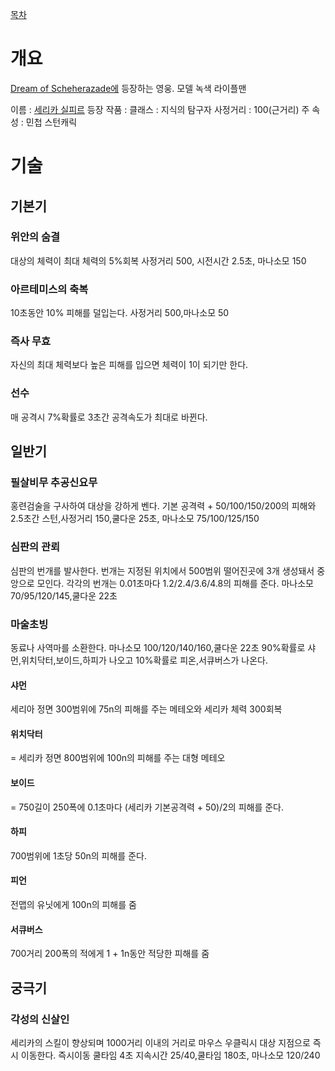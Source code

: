 [[목차]]
= 개요 =
[[Dream of Scheherazade]]에 등장하는 영웅. 모델 녹색 라이플맨

이름 : [[세리카 실피르]]
등장 작품 : [[]]
클래스 : 지식의 탐구자
사정거리 : 100(근거리)
주 속성 : 민첩
스턴캐릭 

= 기술 =
== 기본기 ==
=== 위안의 숨결 ===
대상의 체력이 최대 체력의 5%회복
사정거리 500, 시전시간 2.5초, 마나소모 150
=== 아르테미스의 축복 ===
10초동안 10% 피해를 덜입는다. 사정거리 500,마나소모 50
=== 즉사 무효 ===
자신의 최대 체력보다 높은 피해를 입으면 체력이 1이 되기만 한다.
=== 선수 ===
매 공격시 7%확률로 3초간 공격속도가 최대로 바뀐다.
== 일반기 ==
=== 필살비무 추공신요무 ===
홍련검술을 구사하여 대상을 강하게 벤다.
기본 공격력 + 50/100/150/200의 피해와 2.5초간 스턴,사정거리 150,쿨다운 25초, 마나소모 75/100/125/150
=== 심판의 관뢰 ===
심판의 번개를 발사한다.  번개는 지정된 위치에서 500범위 떨어진곳에 3개 생성돼서 중앙으로 모인다. 각각의 번개는 0.01초마다 1.2/2.4/3.6/4.8의 피해를 준다.
마나소모 70/95/120/145,쿨다운 22초
=== 마술초빙 ===
동료나 사역마를 소환한다.
마나소모 100/120/140/160,쿨다운 22초
90%확률로 샤먼,위치닥터,보이드,하피가 나오고 10%확률로 피온,서큐버스가 나온다.
==== 샤먼 ====
세리아 정면 300범위에 75n의 피해를 주는 메테오와 세리카 체력 300회복
==== 위치닥터 =====
세리카 정면 800범위에 100n의 피해를 주는 대형 메테오
==== 보이드 =====
750길이 250폭에 0.1초마다 (세리카 기본공격력 + 50)/2의 피해를 준다.
==== 하피 ====
700범위에 1초당 50n의 피해를 준다.
==== 피언 ====
전맵의 유닛에게 100n의 피해를 줌
==== 서큐버스 ====
700거리 200폭의 적에게 1 + 1n동안 적당한 피해를 줌
== 궁극기 ==
=== 각성의 신살인 ===
세리카의 스킬이 향상되며 1000거리 이내의 거리로 마우스 우클릭시 대상 지점으로 즉시 이동한다. 즉시이동 쿨타임 4초
지속시간 25/40,쿨타임 180초, 마나소모 120/240
 
